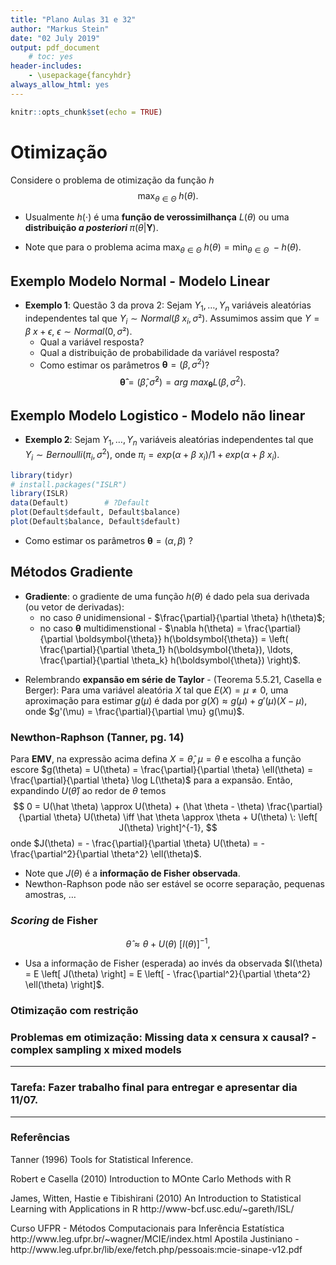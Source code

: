 ```yaml
---
title: "Plano Aulas 31 e 32"
author: "Markus Stein"
date: "02 July 2019"
output: pdf_document
    # toc: yes
header-includes:
    - \usepackage{fancyhdr}
always_allow_html: yes
---
```

\addtolength{\headheight}{1.0cm} 
\pagestyle{fancyplain} 
\rhead{\includegraphics[height=1.5cm]{/home/markus/Downloads/Logo-40-anos-estatistica.png}}
\lhead{\includegraphics[height=1.5cm]{/home/markus/Downloads/logoIME60.jpg}}
\chead{UNIVERSIDADE FEDERAL DO RIO GRANDE DO SUL \\
INSTITUTO DE MATEMÁTICA E ESTATÍSTICA \\
DEPARTAMENTO DE ESTATÍSTICA \\
\vspace{0.3cm}
MAT02023 - INFERÊNCIA A - 2019/1
}
\renewcommand{\headrulewidth}{0pt} 


```r
knitr::opts_chunk$set(echo = TRUE)
```

<!-- lista 3 e 4-->
<!-- bolsa voluntaria, projeto SES, horas complementares + aplicacao real + R world , atraves do NAE? -->

<!-- ## Imagem do livro "An Introduction to Statistical Learning with Applications in R" -->

<!-- ver exemplo eduardo... pensar em outros exemplos... -->

<!-- glossario pesquisar completness: http://glossario.spestatistica.pt/ -->

<!-- teorema da equivalencia... ou Lehmann-Scheffé... não necessita suficiência, garante suficiência, provar! -->

<!-- problemas para trabalho - avaliar computacional e teoria verossimilhanca/posteriori --> 
<!-- todos os trabalhos serao compostos por: problema (estimacao x predicao x previsao...classificacao, aprendizado sup nao sup...), dados (como obter... citar site... webscraping, APIs), metodos (explicar o m[etodo de estimacao... otimizacao?, funcao software?) discutir propriedades, consistencia e eficiaencia dos estimadores...suposicoes, resultados e conclusao. -->

<!-- 1. Modelo de estoque - qual problema similar...pesquisar -->
<!--   - estimacao funcional - comparar com o estimador parametrico -->
<!--   - tenho os codigos -->

<!-- 2. problema dos penalties - clusters de estrela -->
<!--   - estimacao de intensidades de retangulos ou clusters pontuais (estatistica scan) -->
<!--   - tenho os dados -->

<!-- 3. Estimacao da Prevalencia (proporcao) de animais doentes -->
<!--   - estimacao bayesiana (discutir prioris) x estimacao por maxima verossimilhanca -->
<!--   - eduardo tem os dados -->

<!-- 4. Estimacao em dados longitudianais/espaciais -->
<!--   - design-based X model based - amostra complexa X maxima verossimilhanca X bayesiana -->
<!--   - dados longitudinais da dissertacao -->
<!--   - dados espaciais da monografia -->

<!-- 5. Estimacao combinando amostra complexa e census data -->
<!--   - Tese -->
<!--   - SES - obitos fetais e info -->


<!-- 6. Problemas em risco? classificacao? o que eh interessante -->
<!-- regularizacao -->
<!-- james-stein x emv x bayesiana -->
<!-- eficiencia thomas -->


<!-- ???? metodo de otimizacao / teoremas -->
<!-- 7. newral networks? -->

<!-- 8. OTimizacao -- SGD x newthon-raphson x scoring Fisher -->
<!-- EM algorithm....bootstrap... -->

<!-- 9. Teoremas? -->
<!-- Mostrar que o m[etodo Delta funciona? -->

# Otimização
Considere o problema de otimização da função $h$
$$ \max_{\theta \in \Theta} \: h(\theta).$$  

* Usualmente $h(\cdot)$ é uma **função de verossimilhança** $L(\theta)$ ou uma **distribuição *a posteriori* ** $\pi(\theta \vert \boldsymbol{Y})$.  

* Note que para o problema acima $\max_{\theta \in \Theta} \: h(\theta) = \min_{\theta \in \Theta} \: - h(\theta)$.  


## Exemplo Modelo Normal - Modelo Linear  
* **Exemplo 1**: Questão 3 da prova 2: Sejam $Y_1, \ldots, Y_n$ variáveis aleatórias independentes tal que $Y_i \sim Normal(\beta \: x_i, \sigma²)$. Assumimos assim que $Y = \beta \: x + \epsilon$, $\epsilon \sim Normal(0, \sigma²)$.  
  * Qual a variável resposta?    
  * Qual a distribuição de probabilidade da variável resposta?    
  * Como estimar os parâmetros $\boldsymbol{\theta} = (\beta, \sigma^2)$?   
$$\boldsymbol{\hat\theta} = (\hat\beta, \hat\sigma^2) = {arg \: max}_{\boldsymbol{\theta}} L(\beta, \sigma^2).$$

## Exemplo Modelo Logistico - Modelo não linear 
* **Exemplo 2**: Sejam $Y_1, \ldots, Y_n$ variáveis aleatórias independentes tal que $Y_i \sim Bernoulli(\pi_i, \sigma^2)$, onde $\pi_i = exp(\alpha + \beta \: x_i) / 1 + exp(\alpha + \beta \: x_i)$.   
```r
library(tidyr)
# install.packages("ISLR")
library(ISLR)
data(Default)        # ?Default
plot(Default$default, Default$balance)
plot(Default$balance, Default$default)
```
* Como estimar os parâmetros $\boldsymbol{\theta} = (\alpha, \beta)$ ?   

## Métodos Gradiente
* **Gradiente**: o gradiente de uma função $h(\theta)$ é dado pela sua derivada (ou vetor de derivadas):
    + no caso $\theta$ unidimensional - $\frac{\partial}{\partial \theta} h(\theta)$;  
    + no caso $\boldsymbol{\theta}$ multidimenstional - $\nabla h(\theta) = \frac{\partial}{\partial \boldsymbol{\theta}} h(\boldsymbol{\theta}) = \left( \frac{\partial}{\partial \theta_1} h(\boldsymbol{\theta}), \ldots, \frac{\partial}{\partial \theta_k} h(\boldsymbol{\theta}) \right)$.  
    
\vspace{1cm}
    
* Relembrando **expansão em série de Taylor** - (Teorema 5.5.21, Casella e Berger): Para uma variável aleatória $X$ tal que $E(X) = \mu \neq 0$, uma aproximação para estimar $g(\mu)$ é dada por $g(X) \approx g(\mu) + g'(\mu) (X-\mu)$, onde $g'(\mu) = \frac{\partial}{\partial \mu} g(\mu)$.


### Newthon-Raphson (Tanner, pg. 14)
Para **EMV**, na expressão acima defina $X = \hat \theta$, $\mu = \theta$ e escolha a função escore $g(\theta) = U(\theta) = \frac{\partial}{\partial \theta} \ell(\theta) = \frac{\partial}{\partial \theta} \log L(\theta)$ para a expansão. Então, expandindo $U(\hat\theta)$ ao redor de $\theta$ temos
$$ 0 = U(\hat \theta) \approx U(\theta) + (\hat \theta - \theta) \frac{\partial}{\partial \theta} U(\theta) \iff \hat \theta \approx \theta + U(\theta) \: \left[ J(\theta) \right]^{-1}, $$
onde $J(\theta) = - \frac{\partial}{\partial \theta} U(\theta) = - \frac{\partial^2}{\partial \theta^2} \ell(\theta)$.

\vspace{1cm}

* Note que $J(\theta)$ é a **informação de Fisher observada**.
* Newthon-Raphson pode não ser estável se ocorre separação, pequenas amostras, ...


### *Scoring* de Fisher
$$ \hat \theta \approx \theta + U(\theta) \: \left[ I(\theta) \right]^{-1}, $$

* Usa a informação de Fisher (esperada) ao invés da observada $I(\theta) = E \left[ J(\theta) \right] =  E \left[ - \frac{\partial^2}{\partial \theta^2} \ell(\theta) \right]$.

\vspace{1cm}

### Otimização com restrição
\vspace{1cm}

### Problemas em otimização: Missing data x censura x causal? - complex sampling x mixed models
\vspace{1cm}

***
### Tarefa: Fazer trabalho final para entregar e apresentar dia 11/07.
***


### Referências
<!-- https://www.ncbi.nlm.nih.gov/pmc/articles/PMC4166522/ -->

<!-- https://towardsdatascience.com/a-quick-overview-of-optimization-models-for-machine-learning-and-statistics-38e3a7d13138 -->

Tanner (1996) Tools for Statistical Inference.

Robert e Casella (2010) Introduction to MOnte Carlo Methods with R

James, Witten, Hastie e Tibishirani (2010) An Introduction to Statistical Learning with Applications in R
http://www-bcf.usc.edu/~gareth/ISL/

Curso UFPR - Métodos Computacionais para Inferência Estatística
http://www.leg.ufpr.br/~wagner/MCIE/index.html
Apostila Justiniano - http://www.leg.ufpr.br/lib/exe/fetch.php/pessoais:mcie-sinape-v12.pdf

 
<!-- problemas para trabalho - avaliar computacional e teoria verossimilhanca/posteriori --> 
<!-- todos os trabalhos serao compostos por: problema (estimacao x predicao/previsao...classificacao, aprendizado sup nao sup...), dados (como obter... citar site... webscraping, APIs), apresentar a função de verossimilhança/posteriori, metodos (explicar o metodo de estimacao... otimizacao?, funcao software?) discutir propriedades, consistencia e eficiaencia dos estimadores...suposicoes, resultados e conclusao. -->
 
<!-- Relatório  -->
<!-- - problema que envolva método numérico para otimização -->
<!-- Exemplo banco de dados `Default` do pacote `ISLR` do R. -->


<!-- Outros exemplos em James et al. (2010), http://www-bcf.usc.edu/~gareth/ISL/, pg 14. -->

<!-- - Definir variável resposta -->
<!-- - Definir método de estimação/otimização -->
<!-- - Interpretações e conclusões -->

<!-- Apresentação -->

<!-- participação - durante e nas apresentações -->

<!-- pagina XX do livro apresenta datasets... sugerir além do Default... exemplos Marcia InfB???-->
